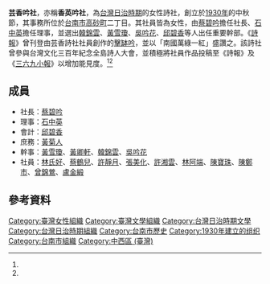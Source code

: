 '''芸香吟社'''，亦稱'''香英吟社'''，為[[台灣|台灣]][[台灣日治時期|日治時期]]的女性詩社，創立於[[1930年|1930年]]的中秋節，其事務所位於[[臺南市_(州轄市)|台南市]][[高砂町_(台南市)|高砂町]]二丁目。其社員皆為女性，由[[蔡碧吟|蔡碧吟]]擔任社長、[[石中英|石中英]]擔任理事，並選出[[韓錦雲|韓錦雲]]、[[黃雪瓊|黃雪瓊]]、[[吳吟花|吳吟花]]、[[邱碧香|邱碧香]]等人出任重要幹部。《[[詩報|詩報]]》曾刊登由芸香詩社社員創作的[[擊缽吟|擊缽吟]]，並以「南國萬綠一紅」盛讚之。該詩社曾參與台灣文化三百年紀念全島詩人大會，並積極將社員作品投稿至《詩報》及《[[三六九小報|三六九小報]]》以增加能見度。<ref name="臺灣女人"/><ref name="中華日報"/>

==成員==
*社長：[[蔡碧吟|蔡碧吟]]
*理事：[[石中英|石中英]]
*會計：[[邱碧香|邱碧香]]
*庶務：[[黃菊人|黃菊人]]
*幹事：[[黃雪瓊|黃雪瓊]]、[[黃卿軒|黃卿軒]]、[[韓錦雲|韓錦雲]]、[[吳吟花|吳吟花]]
*社員：[[林氏好|林氏好]]、[[蔡鶴兒|蔡鶴兒]]、[[許靜月|許靜月]]、[[張美化|張美化]]、[[許湘雲|許湘雲]]、[[林阿端|林阿端]]、[[陳寶珠|陳寶珠]]、[[陳鄭市|陳鄭市]]、[[曾錦鶯|曾錦鶯]]、[[盧金緞|盧金緞]]

==參考資料==
{{reflist|1|refs=

<ref name="臺灣女人">{{cite web |url=http://women.nmth.gov.tw/information_111_40000.html |title=日治時期臺灣女詩人團體－芸香吟社 |accessdate= |last= |first= |author= |coauthors= |date= |work=臺灣女人 |publisher=國立臺灣歷史博物館 }}</ref>

<ref name="中華日報">{{cite web |url=http://www.cdns.com.tw/news.php?n_id=36&nc_id=126279 |title=〈南方觀點〉南國萬綠一紅之閨秀吟社－香芸吟社 |accessdate= |last= |first= |author=施懿琳 |coauthors= |date=2016年11月1日 |work= |publisher=中華日報新聞網 |archive-date=2019年8月29日 |archive-url=https://web.archive.org/web/20190829222019/http://www.cdns.com.tw/news.php?n_id=36&nc_id=126279 |dead-url=yes }}</ref>

}}
{{TW-stub}}
[[Category:臺灣女性組織|Category:臺灣女性組織]]
[[Category:臺灣文學組織|Category:臺灣文學組織]]
[[Category:台灣日治時期文學|Category:台灣日治時期文學]]
[[Category:台灣日治時期組織|Category:台灣日治時期組織]]
[[Category:台南市歷史|Category:台南市歷史]]
[[Category:1930年建立的组织|Category:1930年建立的组织]]
[[Category:台南市組織|Category:台南市組織]]
[[Category:中西區_(臺灣)|Category:中西區 (臺灣)]]